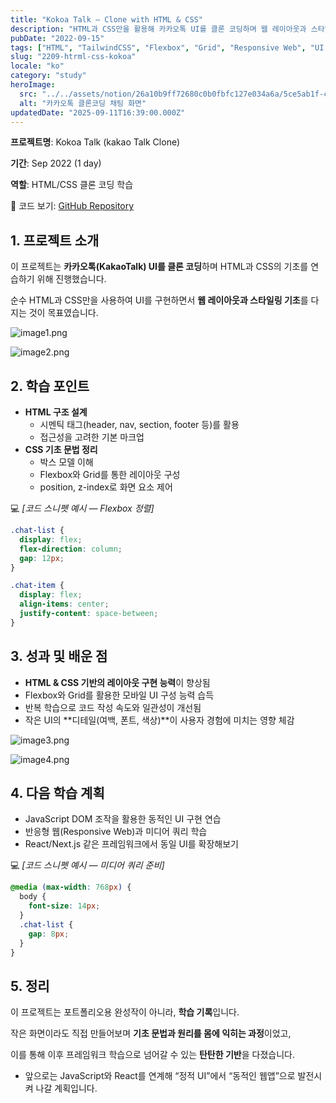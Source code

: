 ```yaml
---
title: "Kokoa Talk — Clone with HTML & CSS"
description: "HTML과 CSS만을 활용해 카카오톡 UI를 클론 코딩하며 웹 레이아웃과 스타일링 기초를 학습한 스터디 프로젝트입니다. Flexbox와 Grid 연습, 시멘틱 태그 활용, UI 디테일 구현을 통해 웹 기초 역량을 강화했습니다."
pubDate: "2022-09-15"
tags: ["HTML", "TailwindCSS", "Flexbox", "Grid", "Responsive Web", "UI Clone", "Study", "Web Basics"]
slug: "2209-htrml-css-kokoa"
locale: "ko"
category: "study"
heroImage:
  src: "../../assets/notion/26a10b9ff72680c0b0fbfc127e034a6a/5ce5ab1f-cover.webp"
  alt: "카카오톡 클론코딩 채팅 화면"
updatedDate: "2025-09-11T16:39:00.000Z"
---
```


**프로젝트명**: Kokoa Talk (kakao Talk Clone)


**기간**: Sep 2022 (1 day)


**역할**: HTML/CSS 클론 코딩 학습


🔗 코드 보기: [GitHub Repository](https://github.com/iam-sunny/web-basic-clones/tree/main/kokoa)


## 1. **프로젝트 소개**


이 프로젝트는 **카카오톡(KakaoTalk) UI를 클론 코딩**하며 HTML과 CSS의 기초를 연습하기 위해 진행했습니다.


순수 HTML과 CSS만을 사용하여 UI를 구현하면서 **웹 레이아웃과 스타일링 기초**를 다지는 것이 목표였습니다.


![image1.png](/assets/notion/26a10b9ff72680c0b0fbfc127e034a6a/443e18fa-image1.png)


![image2.png](/assets/notion/26a10b9ff72680c0b0fbfc127e034a6a/9f9b85c8-image2.png)


## 2. **학습 포인트**

- **HTML 구조 설계**
    - 시멘틱 태그(header, nav, section, footer 등)를 활용
    - 접근성을 고려한 기본 마크업
- **CSS 기초 문법 정리**
    - 박스 모델 이해
    - Flexbox와 Grid를 통한 레이아웃 구성
    - position, z-index로 화면 요소 제어

💻 _[코드 스니펫 예시 — Flexbox 정렬]_


```css
.chat-list {
  display: flex;
  flex-direction: column;
  gap: 12px;
}

.chat-item {
  display: flex;
  align-items: center;
  justify-content: space-between;
}
```


## 3. **성과 및 배운 점**

- **HTML & CSS 기반의 레이아웃 구현 능력**이 향상됨
- Flexbox와 Grid를 활용한 모바일 UI 구성 능력 습득
- 반복 학습으로 코드 작성 속도와 일관성이 개선됨
- 작은 UI의 **디테일(여백, 폰트, 색상)**이 사용자 경험에 미치는 영향 체감

![image3.png](/assets/notion/26a10b9ff72680c0b0fbfc127e034a6a/5a4d0971-image3.png)


![image4.png](/assets/notion/26a10b9ff72680c0b0fbfc127e034a6a/09aa8c40-image4.png)


## 4. **다음 학습 계획**

- JavaScript DOM 조작을 활용한 동적인 UI 구현 연습
- 반응형 웹(Responsive Web)과 미디어 쿼리 학습
- React/Next.js 같은 프레임워크에서 동일 UI를 확장해보기

💻 _[코드 스니펫 예시 — 미디어 쿼리 준비]_


```css
@media (max-width: 768px) {
  body {
    font-size: 14px;
  }
  .chat-list {
    gap: 8px;
  }
}
```


## 5. **정리**


이 프로젝트는 포트폴리오용 완성작이 아니라, **학습 기록**입니다.


작은 화면이라도 직접 만들어보며 **기초 문법과 원리를 몸에 익히는 과정**이었고,


이를 통해 이후 프레임워크 학습으로 넘어갈 수 있는 **탄탄한 기반**을 다졌습니다.

- 앞으로는 JavaScript와 React를 연계해 “정적 UI”에서 “동적인 웹앱”으로 발전시켜 나갈 계획입니다.
